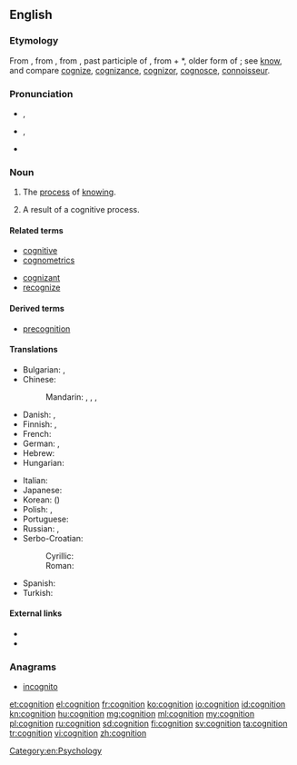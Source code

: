 ==English==

===Etymology===
From {{etyl|enm|en}} {{term|cognicion|lang=enm}}, from {{etyl|la|en}} {{term|cognitio||knowledge, perception, a judicial examination, trial|lang=la}}, from {{term|cognitus}}, past participle of {{term|cognoscere||to know}}, from {{term|co-||together}} + *{{term||gnoscere}}, older form of {{term|noscere||to know}}; see [[know]], and compare [[cognize]], [[cognizance]], [[cognizor]], [[cognosce]], [[connoisseur]].

===Pronunciation===
* {{a|RP}} {{IPA|/kɒɡˈnɪʃən/}}, {{X-SAMPA|/kQg"nIS@n/}}
* {{a|US}} {{IPA|/kɑɡˈnɪʃən/}}, {{X-SAMPA|/kAg"nIs@n/}}
* {{hyphenation|cog|ni|tion}}

===Noun===
{{wikipedia}}
{{en-noun|~}}

# The [[process]] of [[know]]ing.
# {{context|countable|lang=en}} A result of a cognitive process.

====Related terms====
{{rel-top|terms related to ''cognition''}}
* [[cognitive]]
* [[cognometrics]]
{{rel-mid}}
* [[cognizant]]
* [[recognize]]
{{rel-bottom}}

====Derived terms====
* [[precognition]]

====Translations====
{{trans-top|process of knowing}}
* Bulgarian: {{t+|bg|познание|n|tr=poznánie}}, {{t+|bg|знание|n|tr=znánije}}
* Chinese:
*: Mandarin: {{t|cmn|認知|sc=Hani}}, {{t|cmn|认知|tr=rènzhī|sc=Hani}}, {{t|cmn|認識|sc=Hani}}, {{t|cmn|认识|tr=rènshi|sc=Hani}}
* Danish: {{t-|da|kognition}}, {{t-|da|erkendelse}}
* Finnish: {{t-|fi|kognitio}}, {{t+|fi|tajunta}}
* French: {{t+|fr|connaissance|f}}
* German: {{t+|de|Kognition|f}}, {{t+|de|Erkenntnis|f}}
* Hebrew: {{t-|he|הכרה|f|tr=hakara|sc=Hebr}}
* Hungarian: {{t+|hu|megismerés}}
{{trans-mid}}
* Italian: {{t+|it|conoscenza|f}}
* Japanese: {{t-|ja|認知|tr=にんち, ninchi|sc=Jpan}}
* Korean: {{t+|ko|인지|tr=inji|sc=Kore}} ({{t+|ko|認知|sc=Kore}})
* Polish: {{t-|pl|poznanie|n}}, {{t-|pl|percepcja|n}}
* Portuguese: {{t+|pt|cognição}}
* Russian: {{t+|ru|познание|n|tr=poznánije}}, {{t+|ru|восприятие|n|tr=vosprijátije}}
* Serbo-Croatian:
*: Cyrillic: {{t-|sh|спознаја}}
*: Roman: {{t-|sh|spoznaja|f}}
* Spanish: {{t+|es|cognición|f}}
* Turkish: {{t+|tr|biliş}}
{{trans-bottom}}

====External links====
* {{R:Webster 1913}}
* {{R:Century 1911}}

===Anagrams===
* [[incognito]]

[[Category:en:Psychology]]

[[et:cognition]]
[[el:cognition]]
[[fr:cognition]]
[[ko:cognition]]
[[io:cognition]]
[[id:cognition]]
[[kn:cognition]]
[[hu:cognition]]
[[mg:cognition]]
[[ml:cognition]]
[[my:cognition]]
[[pl:cognition]]
[[ru:cognition]]
[[sd:cognition]]
[[fi:cognition]]
[[sv:cognition]]
[[ta:cognition]]
[[tr:cognition]]
[[vi:cognition]]
[[zh:cognition]]